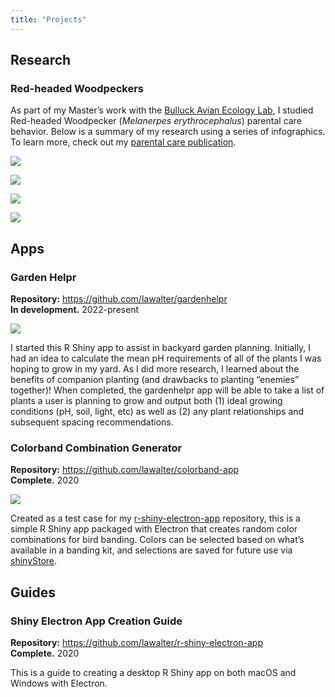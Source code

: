 ---
title: "Projects"
---

## Research

### Red-headed Woodpeckers

As part of my Master's work with the [Bulluck Avian Ecology Lab](https://rampages.us/bullucklab/), I studied Red-headed Woodpecker (<i>Melanerpes erythrocephalus</i>) parental care behavior. Below is a summary of my research using a series of infographics. To learn more, check out my [parental care publication](https://journal.afonet.org/vol93/iss2/art3/JFO-2022-89.pdf).

![](images/rhwo_parental_care.png){fig-alt="Red-headed Woodpecker parental care results summary. Ninety-nine percent of all woodpecker species are sexually dimorphic; less than one percent are truly monomorphic. Red-headed and Lewis's Woodpeckers are the only monomorphic woodpeckers. Since males and females are hard to tell apart in monomorphic species, parental care behaviors are often under-studied. We used DNA to sex color-banded Red-headed Woodpeckers and video-recorded their parental care. Males did nearly all of the nest cleaning. Provisioning, also known as feeding chicks, was equal. Incubation and diurnal brooding was done by females more." fig-align="center"}

![](images/provisioning.png){fig-alt="Male and female provisioning rates are equal. Red-headed Woodpeckers fed their chicks less frequently in late summer, after July 7, regardless of chick age." fig-align="center"}

![](images/cleaning_nest.png){fig-alt="Males were 6 and a half times more likely than females to clean the nest of fecal sacs. Future researchers can sex Red-headed Woodpeckers using cleaning rates as an affordable alternative to DNA sequencing." fig-align="center"}

![](images/nestling_development.png){fig-alt="Red-headed Woodpeckers hatch asynchronously. Pinfeathers emerge at day 7 and eyes open on day 11." fig-align="center"}

## Apps

### Garden Helpr

**Repository:** [https://github.com/lawalter/gardenhelpr](https://github.com/lawalter/gardenhelpr)<br>**In development.** 2022-present

::: {.column-margin}
![](images/gh_app.png){fig-alt="Screenshot of Garden Helper application"}
:::

I started this R Shiny app to assist in backyard garden planning. Initially, I had an idea to calculate the mean pH requirements of all of the plants I was hoping to grow in my yard. As I did more research, I learned about the benefits of companion planting (and drawbacks to planting "enemies" together)! When completed, the gardenhelpr app will be able to take a list of plants a user is planning to grow and output both (1) ideal growing conditions (pH, soil, light, etc) as well as (2) any plant relationships and subsequent spacing recommendations.

### Colorband Combination Generator

**Repository:** [https://github.com/lawalter/colorband-app](https://github.com/lawalter/colorband-app)<br>**Complete.** 2020

::: {.column-margin}
![](images/app_img_m.png){fig-alt="Screenshot of Colorband Combination app"}
:::

Created as a test case for my <a href = "https://github.com/lawalter/r-shiny-electron-app">r-shiny-electron-app</a> repository, this is a simple R Shiny app packaged with Electron that creates random color combinations for bird banding. Colors can be selected based on what's available in a banding kit, and selections are saved for future use via <a href = "https://github.com/trestletech/shinyStore">shinyStore</a>.

## Guides 

###   Shiny Electron App Creation Guide 

**Repository:** [https://github.com/lawalter/r-shiny-electron-app](https://github.com/lawalter/r-shiny-electron-app)<br>**Complete.** 2020

This is a guide to creating a desktop R Shiny app on both macOS and Windows with Electron.